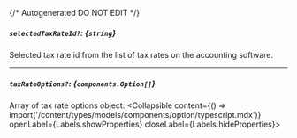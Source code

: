 {/* Autogenerated DO NOT EDIT  */}

##### `selectedTaxRateId?`: *{`string`}*
Selected tax rate id from the list of tax rates on the accounting software.

---
##### `taxRateOptions?`: *{`components.Option[]`}*
Array of tax rate options object.
<Collapsible content={() => import('/content/types/models/components/option/typescript.mdx')} openLabel={Labels.showProperties} closeLabel={Labels.hideProperties}>
</Collapsible>


